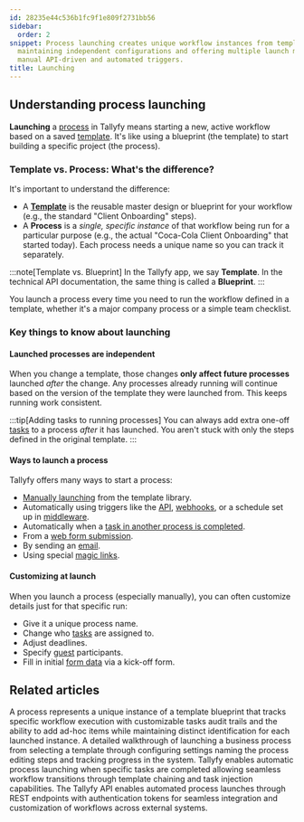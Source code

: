 ```yaml
---
id: 28235e44c536b1fc9f1e809f2731bb56
sidebar:
  order: 2
snippet: Process launching creates unique workflow instances from templates while
  maintaining independent configurations and offering multiple launch methods including
  manual API-driven and automated triggers.
title: Launching
---
```


## Understanding process launching

**Launching** a [process](/products/pro/tracking-and-tasks/processes/) in Tallyfy means starting a new, active workflow based on a saved [template](/products/pro/documenting/templates/). It's like using a blueprint (the template) to start building a specific project (the process).

### Template vs. Process: What's the difference?

It's important to understand the difference:

*   A **[Template](/products/pro/documenting/templates/)** is the reusable master design or blueprint for your workflow (e.g., the standard "Client Onboarding" steps).
*   A **Process** is a *single, specific instance* of that workflow being run for a particular purpose (e.g., the actual "Coca-Cola Client Onboarding" that started today). Each process needs a unique name so you can track it separately.

:::note[Template vs. Blueprint]
In the Tallyfy app, we say **Template**. In the technical API documentation, the same thing is called a **Blueprint**.
:::

You launch a process every time you need to run the workflow defined in a template, whether it's a major company process or a simple team checklist.

### Key things to know about launching

#### Launched processes are independent
When you change a template, those changes **only affect future processes** launched *after* the change. Any processes already running will continue based on the version of the template they were launched from. This keeps running work consistent.

:::tip[Adding tasks to running processes]
You can always add extra one-off [tasks](/products/pro/tracking-and-tasks/tasks/) to a process *after* it has launched. You aren't stuck with only the steps defined in the original template.
:::

#### Ways to launch a process
Tallyfy offers many ways to start a process:

*   [Manually launching](/products/pro/launching/how-can-i-launch-a-process-in-tallyfy/) from the template library.
*   Automatically using triggers like the [API](/products/pro/integrations/open-api/), [webhooks](/products/pro/integrations/webhooks/), or a schedule set up in [middleware](/products/pro/integrations/middleware/).
*   Automatically when a [task in another process is completed](/products/pro/launching/launch-process-when-task-is-completed/).
*   From a [web form submission](/products/pro/launching/how-to-launch-a-tallyfy-process-from-a-webform/).
*   By sending an [email](/products/pro/launching/triggers/via-email/).
*   Using special [magic links](/products/pro/launching/triggers/magic-links/).

#### Customizing at launch
When you launch a process (especially manually), you can often customize details just for that specific run:
*   Give it a unique process name.
*   Change who [tasks](/products/pro/tracking-and-tasks/tasks/) are assigned to.
*   Adjust deadlines.
*   Specify [guest](/products/pro/documenting/guests/) participants.
*   Fill in initial [form data](/products/pro/tracking-and-tasks/tasks/what-are-form-fields-in-tallyfy/) via a kick-off form.


<PageTree />


## Related articles
<CardGrid>
<LinkTitleCard header="<b>Tracking And Tasks > More about processes</b>" href="/products/pro/tracking-and-tasks/processes/" > A process represents a unique instance of a template blueprint that tracks specific workflow execution with customizable tasks audit trails and the ability to add ad-hoc items while maintaining distinct identification for each launched instance. </LinkTitleCard>
<LinkTitleCard header="<b>Tutorials > Launch a process</b>" href="/products/pro/tutorials/your-first-process/" > A detailed walkthrough of launching a business process from selecting a template through configuring settings naming the process editing steps and tracking progress in the system. </LinkTitleCard>
<LinkTitleCard header="<b>Launching > Launch another process when a task is completed</b>" href="/products/pro/launching/launch-process-when-task-is-completed/" > Tallyfy enables automatic process launching when specific tasks are completed allowing seamless workflow transitions through template chaining and task injection capabilities. </LinkTitleCard>
<LinkTitleCard header="<b>Triggers > Launch via API</b>" href="/products/pro/launching/triggers/via-api/" > The Tallyfy API enables automated process launches through REST endpoints with authentication tokens for seamless integration and customization of workflows across external systems. </LinkTitleCard>
</CardGrid>